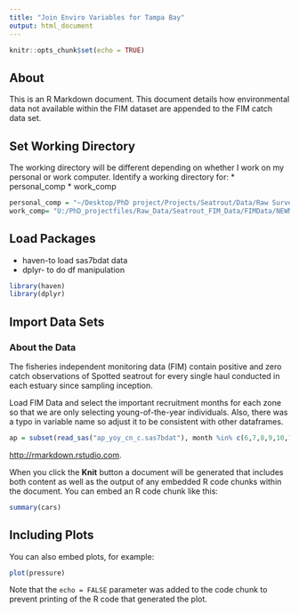 ```yaml
---
title: "Join Enviro Variables for Tampa Bay"
output: html_document
---
```


```r
knitr::opts_chunk$set(echo = TRUE)
```

## About

This is an R Markdown document. 
This document details how environmental data not available within the FIM dataset are appended to the FIM catch data set. 

## Set Working Directory ###

The working directory will be different depending on whether I work on my personal or work computer. Identify a working directory for:
  * personal_comp
  * work_comp
```r
personal_comp = "~/Desktop/PhD project/Projects/Seatrout/Data/Raw Survey Data/Seatrout FIM Data"
work_comp= "U:/PhD_projectfiles/Raw_Data/Seatrout_FIM_Data/FIMData/NEWNov7"
```

## Load Packages 
* haven-to load sas7bdat data
* dplyr- to do df manipulation

```r
library(haven) 
library(dplyr) 
```

## Import Data Sets
### About the Data
The fisheries independent monitoring data (FIM) contain positive and zero catch observations of Spotted seatrout for every single haul conducted in each estuary since sampling inception.  



Load FIM Data and select the important recruitment months for each zone so that we are only selecting young-of-the-year individuals. Also, there was a typo in variable name so adjust it to be consistent with other dataframes. 

``` r
ap = subset(read_sas("ap_yoy_cn_c.sas7bdat"), month %in% c(6,7,8,9,10,11)) %>% mutate(bUnk=bunk) %>% select(-bunk) 
```


<http://rmarkdown.rstudio.com>.

When you click the **Knit** button a document will be generated that includes both content as well as the output of any embedded R code chunks within the document. You can embed an R code chunk like this:

```r
summary(cars)
```

## Including Plots

You can also embed plots, for example:

```r
plot(pressure)
```

Note that the `echo = FALSE` parameter was added to the code chunk to prevent printing of the R code that generated the plot.
